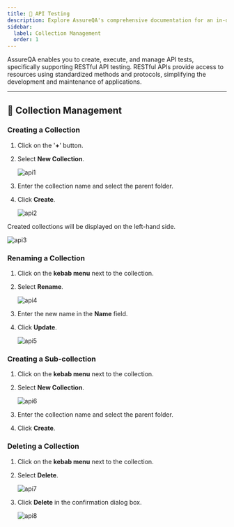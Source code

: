 ```yaml
---
title: 🚀 API Testing 
description: Explore AssureQA's comprehensive documentation for an in-depth look at our services and tools.
sidebar:
  label: Collection Management
  order: 1
---
```


AssureQA enables you to create, execute, and manage API tests, specifically supporting RESTful API testing. RESTful APIs provide access to resources using standardized methods and protocols, simplifying the development and maintenance of applications.

---

## 📂 Collection Management

### **Creating a Collection**

1. Click on the '**+**' button.
2. Select **New Collection**.

   ![api1](/images/col1.png)

3. Enter the collection name and select the parent folder.
4. Click **Create**.

   ![api2](/images/col2.png)

Created collections will be displayed on the left-hand side.

   ![api3](/images/api3.png)

### **Renaming a Collection**

1. Click on the **kebab menu** next to the collection.
2. Select **Rename**.

   ![api4](/images/col3.png)

3. Enter the new name in the **Name** field.
4. Click **Update**.

   ![api5](/images/api5.png)

### **Creating a Sub-collection**

1. Click on the **kebab menu** next to the collection.
2. Select **New Collection**.

   ![api6](/images/col5.png)

3. Enter the collection name and select the parent folder.
4. Click **Create**.

### **Deleting a Collection**

1. Click on the **kebab menu** next to the collection.
2. Select **Delete**.

   ![api7](/images/col6.png)

3. Click **Delete** in the confirmation dialog box.

   ![api8](/images/col7.png)


